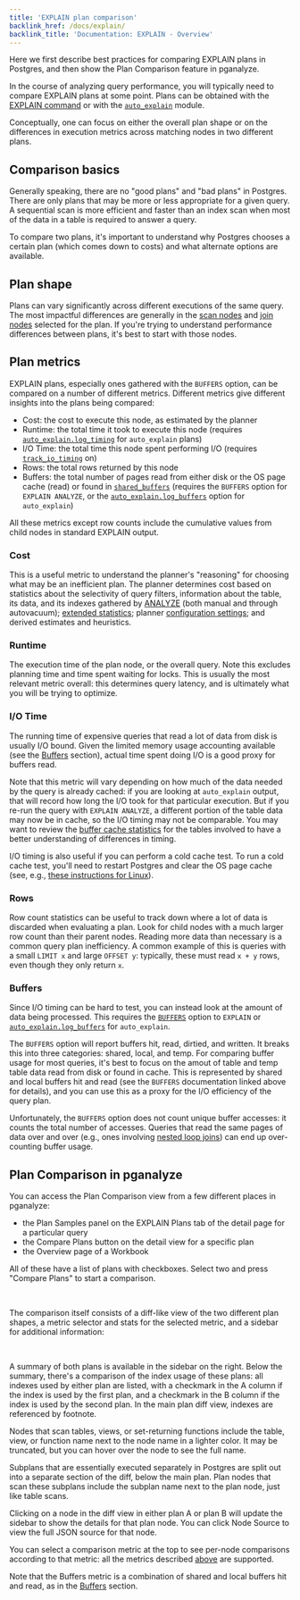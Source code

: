 ```yaml
---
title: 'EXPLAIN plan comparison'
backlink_href: /docs/explain/
backlink_title: 'Documentation: EXPLAIN - Overview'
---
```






Here we first describe best practices for comparing EXPLAIN plans in Postgres,
and then show the Plan Comparison feature in pganalyze.

In the course of analyzing query performance, you will typically need to compare
EXPLAIN plans at some point. Plans can be obtained with the [EXPLAIN
command](https://www.postgresql.org/docs/17/using-explain.html) or with the
[`auto_explain`](https://www.postgresql.org/docs/current/auto-explain.html)
module.

Conceptually, one can focus on either the overall plan shape or on the
differences in execution metrics across matching nodes in two different plans.


## Comparison basics

Generally speaking, there are no "good plans" and "bad plans" in Postgres. There
are only plans that may be more or less appropriate for a given query. A
sequential scan is more efficient and faster than an index scan when most of the
data in a table is required to answer a query.

To compare two plans, it's important to understand why Postgres chooses a
certain plan (which comes down to costs) and what alternate options are
available.


## Plan shape

Plans can vary significantly across different executions of the same query. The
most impactful differences are generally in the [scan
nodes](/docs/explain/scan-nodes) and [join nodes](/docs/explain/join-nodes)
selected for the plan. If you're trying to understand performance differences
between plans, it's best to start with those nodes.


## Plan metrics

EXPLAIN plans, especially ones gathered with the `BUFFERS` option, can be compared on
a number of different metrics. Different metrics give different insights into
the plans being compared:

 - Cost: the cost to execute this node, as estimated by the planner
 - Runtime: the total time it took to execute this node (requires [`auto_explain.log_timing`](https://www.postgresql.org/docs/current/auto-explain.html#AUTO-EXPLAIN-CONFIGURATION-PARAMETERS-LOG-TIMING) for `auto_explain` plans)
 - I/O Time: the total time this node spent performing I/O (requires [`track_io_timing`](https://www.postgresql.org/docs/current/runtime-config-statistics.html#GUC-TRACK-IO-TIMING) on)
 - Rows: the total rows returned by this node
 - Buffers: the total number of pages read from either disk or the OS page cache
   (read) or found in [`shared_buffers`](https://www.postgresql.org/docs/current/runtime-config-resource.html#GUC-SHARED-BUFFERS)
   (requires the `BUFFERS` option for `EXPLAIN ANALYZE`, or the [`auto_explain.log_buffers`](https://www.postgresql.org/docs/current/auto-explain.html#AUTO-EXPLAIN-CONFIGURATION-PARAMETERS-LOG-BUFFERS) option for `auto_explain`)

All these metrics except row counts include the cumulative values from child
nodes in standard EXPLAIN output.


### Cost

This is a useful metric to understand the planner's "reasoning" for choosing
what may be an inefficient plan. The planner determines cost based on statistics
about the selectivity of query filters, information about the table, its data,
and its indexes gathered by
[ANALYZE](https://www.postgresql.org/docs/17/sql-analyze.html) (both manual and
through autovacuum); [extended
statistics](https://www.postgresql.org/docs/current/sql-createstatistics.html);
planner [configuration
settings](https://www.postgresql.org/docs/current/runtime-config-query.html#RUNTIME-CONFIG-QUERY);
and derived estimates and heuristics.


### Runtime

The execution time of the plan node, or the overall query. Note this excludes
planning time and time spent waiting for locks. This is usually the most
relevant metric overall: this determines query latency, and is ultimately what
you will be trying to optimize.


### I/O Time

The running time of expensive queries that read a lot of data from disk is
usually I/O bound. Given the limited memory usage accounting available (see the
[Buffers](#buffers) section), actual time spent doing I/O is a good proxy for
buffers read.

Note that this metric will vary depending on how much of the data needed by the
query is already cached: if you are looking at `auto_explain` output, that will
record how long the I/O took for that particular execution. But if you re-run
the query with `EXPLAIN ANALYZE`, a different portion of the table data may now
be in cache, so the I/O timing may not be comparable. You may want to review the
[buffer cache statistics](/docs/schema-statistics/buffer-cache) for the tables
involved to have a better understanding of differences in timing.

I/O timing is also useful if you can perform a cold cache test. To run a cold
cache test, you'll need to restart Postgres and clear the OS page cache (see,
e.g., [these instructions for
Linux](https://www.kernel.org/doc/html/latest/admin-guide/sysctl/vm.html#drop-caches)).


### Rows

Row count statistics can be useful to track down where a lot of data is
discarded when evaluating a plan. Look for child nodes with a much larger row
count than their parent nodes. Reading more data than necessary is a common
query plan inefficiency. A common example of this is queries with a small `LIMIT
x` and large `OFFSET y`: typically, these must read `x + y` rows, even though
they only return `x`.


### Buffers

Since I/O timing can be hard to test, you can instead look at the amount of data
being processed. This requires the
[`BUFFERS`](https://www.postgresql.org/docs/current/sql-explain.html) option to
`EXPLAIN` or
[`auto_explain.log_buffers`](https://www.postgresql.org/docs/current/auto-explain.html#AUTO-EXPLAIN-CONFIGURATION-PARAMETERS-LOG-BUFFERS)
for `auto_explain`.

The `BUFFERS` option will report buffers hit, read, dirtied, and written. It
breaks this into three categories: shared, local, and temp. For comparing buffer
usage for most queries, it's best to focus on the amout of table and temp table
data read from disk or found in cache. This is represented by shared and local
buffers hit and read (see the `BUFFERS` documentation linked above for details),
and you can use this as a proxy for the I/O efficiency of the query plan.

Unfortunately, the `BUFFERS` option does not count unique buffer accesses: it
counts the total number of accesses. Queries that read the same pages of data
over and over (e.g., ones involving [nested loop joins](join-nodes/nested-loop))
can end up over-counting buffer usage.


## Plan Comparison in pganalyze

You can access the Plan Comparison view from a few different places in pganalyze:

 - the Plan Samples panel on the EXPLAIN Plans tab of the detail page for a particular query
 - the Compare Plans button on the detail view for a specific plan
 - the Overview page of a Workbook

All of these have a list of plans with checkboxes. Select two and press "Compare
Plans" to start a comparison.

<ImgExplainComparisonSelection />
<br />

The comparison itself consists of a diff-like view of the two different plan
shapes, a metric selector and stats for the selected metric, and a sidebar for
additional information:

<ImgExplainComparison />
<br />

A summary of both plans is available in the sidebar on the right. Below the
summary, there's a comparison of the index usage of these plans: all indexes
used by either plan are listed, with a checkmark in the A column if the index is
used by the first plan, and a checkmark in the B column if the index is used by
the second plan. In the main plan diff view, indexes are referenced by footnote.

Nodes that scan tables, views, or set-returning functions include the table,
view, or function name next to the node name in a lighter color. It may be
truncated, but you can hover over the node to see the full name.

Subplans that are essentially executed separately in Postgres are split out into
a separate section of the diff, below the main plan. Plan nodes that scan these
subplans include the subplan name next to the plan node, just like table scans.

Clicking on a node in the diff view in either plan A or plan B will update the
sidebar to show the details for that plan node. You can click Node Source to
view the full JSON source for that node.

You can select a comparison metric at the top to see per-node comparisons
according to that metric: all the metrics described [above](#plan-metrics) are
supported.

Note that the Buffers metric is a combination of shared and local buffers hit
and read, as in the [Buffers](#buffers) section.
